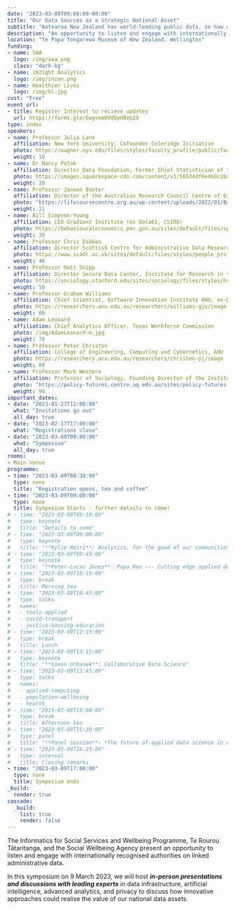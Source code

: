 ```yaml
---
date: "2023-03-09T09:00:00-00:00"
title: "Our Data Sources as a Strategic National Asset"
subtitle: "Aotearoa New Zealand has world-leading public data, so how do we realise the value of these data assets?"
description: "An opportunity to listen and engage with internationally recognised authorities on linked administrative data."
location: "Te Papa Tongarewa Museum of New Zealand, Wellington"
funding:
- name: SWA
  logo: /img/swa.png
  class: "dark-bg"
- name: iNZight Analytics
  logo: /img/inzan.png
- name: Healthier Lives
  logo: /img/hl.jpg
cost: "Free"
event_url:
- title: Register Interest to recieve updates
  url: https://forms.gle/EwgvemUVdDpH8Vp29
type: index
speakers:
- name: Professor Julia Lane
  affiliation: New York University, Cofounder Coleridge Initiative
  photo: https://wagner.nyu.edu/files/styles/faculty_profile/public/faculty/headshots/Julia-Lane_2.jpg?itok=37RrLxC9
  weight: 10
- name: Dr Nancy Potok
  affiliation: Director Data Foundation, Former Chief Statistician of the USA
  photo: https://images.squarespace-cdn.com/content/v1/56534df0e4b0c2babdb6644d/1582925262072-MB2LGDFPG8P9ZB9J54GZ/Nancy_Potok.jpg?format=500w
  weight: 20
- name: Professor Janeen Baxter
  affiliation: Director of the Australian Research Council Centre of Excellence for Children and Families over the Life Course, Director Life Course Centre, University of Queensland
  photo: "https://lifecoursecentre.org.au/wp-content/uploads/2022/01/Baxter-J@2x.jpg"
  weight: 21
- name: Bill Simpson-Young
  affiliation: CEO Gradient Institute (ex Data61, CSIRO)
  photo: https://behaviouraleconomics.pmc.gov.au/sites/default/files/speakers/Bill-Simpson-Young.jpg
  weight: 30
- name: Professor Chris Dibben
  affiliation: Director Scottish Centre for Administrative Data Research, Co-Director International Population Data Linkage Network
  photo: https://www.scadr.ac.uk/sites/default/files/styles/people_profiles_pic/public/Chris%20Dibben.JPG?itok=CnUPwUPt
  weight: 40
- name: Professor Matt Snipp
  affiliation: Director Secure Data Center, Institute for Research in the Social Sciences, Stanford University
  photo: https://sociology.stanford.edu/sites/sociology/files/styles/hs_medium_square_360x360/public/media/people/mattsnipp_2.jpg?h=ec29f111&itok=I0CXNmic
  weight: 50
- name: Professor Graham Williams
  affiliation: Chief Scientist, Software Innovation Institute ANU, ex-Director of Data Science at Microsoft
  photo: https://researchers.anu.edu.au/researchers/williams-gjx/image
  weight: 60
- name: Adam Leonard
  affiliation: Chief Analytics Officer, Texas Workforce Commission
  photo: /img/AdamLeonard-m.jpg
  weight: 70
- name: Professor Peter Christen
  affiliation: College of Engineering, Computing and Cybernetics, ANU
  photo: https://researchers.anu.edu.au/researchers/christen-pj/image
  weight: 80
- name: Professor Mark Western
  affiliation: Professor of Sociology, Founding Director of the Institute for Social Science Research, University of Queensland.
  photo: "https://policy-futures.centre.uq.edu.au/sites/policy-futures.centre.uq.edu.au/files/styles/uq_core_small_portrait/public/ckfinder/images/Associates/909.jpeg?itok=psLl1QHc"
  weight: 90
important_dates:
- date: "2023-01-23T12:00:00"
  what: "Invitations go out"
  all_day: true
- date: "2023-02-17T17:00:00"
  what: "Registrations close"
- date: "2023-03-09T09:00:00"
  what: "Symposium"
  all_day: true
rooms:
- Main Venue
programme:
- time: "2023-03-09T08:30:00"
  type: none
  title: "Registration opens, tea and coffee"
- time: "2023-03-09T09:00:00"
  type: none
  title: Symposium Starts - further details to come!
# - time: "2023-03-09T09:10:00"
#   type: keynote
#   title: "Details to come"
# - time: "2023-03-09T09:00:00"
#   type: keynote
#   title: "**Kylie Reiri**: Analytics, for the good of our communities"
# - time: "2023-03-09T09:45:00"
#   type: keynote
#   title: "**Peter-Lucas Jones**: Papa Reo --- Cutting edge applied data"
# - time: "2023-03-09T10:15:00"
#   type: break
#   title: Morning tea
# - time: "2023-03-09T10:45:00"
#   type: talks
#   names:
#   - tools-applied
#   - covid-transport
#   - justice-housing-education
# - time: "2023-03-09T12:15:00"
#   type: break
#   title: Lunch
# - time: "2023-03-09T13:15:00"
#   type: keynote
#   title: "**Simon Urbanek**: Collaborative Data Science"
# - time: "2023-03-09T13:45:00"
#   type: talks
#   names:
#   - applied-computing
#   - population-wellbeing
#   - health
# - time: "2023-03-09T15:00:00"
#   type: break
#   title: Afternoon tea
# - time: "2023-03-09T15:30:00"
#   type: panel
#   title: "**Panel session**: *The future of applied data science in Aotearoa --- Opportunities and issues*"
# - time: "2023-03-09T16:25:00"
#   type: interval
#   title: Closing remarks
- time: "2023-03-09T17:00:00"
  type: none
  title: Symposium ends
_build:
  render: true
cascade:
  _build:
    list: true
    render: false
---
```


The Informatics for Social Services and Wellbeing Programme, Te Rourou Tātaritanga, and the Social Wellbeing Agency present an opportunity to listen and engage with internationally recognised authorities on linked administrative data.

In this symposium on 9 March 2023, we will host ***in-person presentations and discussions with leading experts*** in data infrastructure, artificial intelligence, advanced analytics, and privacy to discuss how innovative approaches could realise the value of our national data assets.
